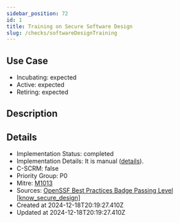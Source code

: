 ```yaml
---
sidebar_position: 72
id: 1
title: Training on Secure Software Design
slug: /checks/softwareDesignTraining
---
```


## Use Case
<!-- LEVELS:START -->
- Incubating: expected
- Active: expected
- Retiring: expected
<!-- LEVELS:END -->

<!-- DESCRIPTION:START -->
## Description
<!-- DESCRIPTION:END -->

<!-- DETAILS:START -->
## Details
- Implementation Status: completed
- Implementation Details: It is manual ([details](https://github.com/OpenPathfinder/visionBoard/issues/52)).
- C-SCRM: false
- Priority Group: P0
- Mitre: [M1013](https://attack.mitre.org/mitigations/M1013/)
- Sources: [OpenSSF Best Practices Badge Passing Level [know_secure_design]](https://www.bestpractices.dev/en/criteria?details=true&rationale=true#0.know_secure_design)
- Created at 2024-12-18T20:19:27.410Z
- Updated at 2024-12-18T20:19:27.410Z
<!-- DETAILS:END -->
